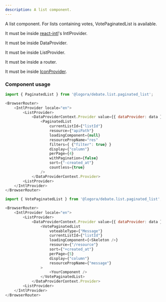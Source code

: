 ```yaml
---
description: A list component.
---
```


A list component. For lists containing votes, VotePaginatedList is available.  

It must be inside [react-intl](https://formatjs.io/docs/getting-started/installation/)'s IntlProvider.  

It must be inside DataProvider.  

It must be inside ListProvider.  

It must be inside a router.  

It must be inside [IconProvider](https://bit.cloud/logora/debate/icons/icon_provider).

### Component usage
```js
import { PaginatedList } from '@logora/debate.list.paginated_list';
```
```js
<BrowserRouter>
    <IntlProvider locale="en">
        <ListProvider>
            <DataProviderContext.Provider value={{ dataProvider: data }}>
                <PaginatedList 
                    currentListId={"listId"}
                    resource={"apiPath"}
                    loadingComponent={null}
                    resourcePropName="res"
                    filters={ {"filter": true} }
                    display={"column"}
                    perPage={4}
                    withPagination={false}
                    sort={"-created_at"}
                    countless={true}
                />
            </DataProviderContext.Provider>
        <ListProvider>
    </IntlProvider>
</BrowserRouter>
```   

```js
import { VotePaginatedList } from '@logora/debate.list.paginated_list';
```  
```js
<BrowserRouter>
    <IntlProvider locale="en">
        <ListProvider>
            <DataProviderContext.Provider value={{ dataProvider: data }}>
                <VotePaginatedList 
                    voteableType={"Message"}
                    currentListId={"listId"}
                    loadingComponent={<Skeleton />}
                    resource={"/resource"}
                    sort={"+created_at"}
                    perPage={5}
                    display={"column"}
                    resourcePropName={"message"}
                >
                    <YourComponent />
                </VotePaginatedList>
            </DataProviderContext.Provider>
        <ListProvider>
    </IntlProvider>
</BrowserRouter>
```